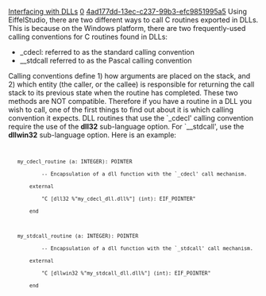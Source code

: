 [[Property:title|Interfacing with DLLs]]
[[Property:weight|0]]
[[Property:uuid|4ad177dd-13ec-c237-99b3-efc9851995a5]]
Using EiffelStudio, there are two different ways to call C routines exported in DLLs. This is because on the Windows platform, there are two frequently-used calling conventions for C routines found in DLLs:

* _cdecl: referred to as the standard calling convention
* __stdcall referred to as the Pascal calling convention

Calling conventions define 1) how arguments are placed on the stack, and 2) which entity (the caller, or the callee) is responsible for returning the call stack to its previous state when the routine has completed.  These two methods are NOT compatible.  Therefore if you have a routine in a DLL you wish to call, one of the first things to find out about it is which calling convention it expects.  DLL routines that use the `_cdecl' calling convention require the use of the '''dll32''' sub-language option.  For `__stdcall', use the '''dllwin32''' sub-language option. Here is an example:

<code>
    my_cdecl_routine (a: INTEGER): POINTER
            -- Encapsulation of a dll function with the `_cdecl' call mechanism.
        external
            "C [dll32 %"my_cdecl_dll.dll%"] (int): EIF_POINTER"
        end
		
    my_stdcall_routine (a: INTEGER): POINTER
            -- Encapsulation of a dll function with the `_stdcall' call mechanism.
        external
            "C [dllwin32 %"my_stdcall_dll.dll%"] (int): EIF_POINTER"
        end
</code>

{{note|Most OS services provided by the Win32 API use the __stdcall calling convention.}}

{{warning|Using getting '''dll32''' and '''dllwin32''' reversed will cause your application to crash, because the call stack will be corrupted. For more information please read your C compiler documentation. }}


